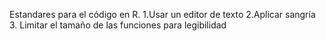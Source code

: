 Estandares para el código en R.
  1.Usar un editor de texto
  2.Aplicar sangría
  3. Limitar el tamaño de las funciones para legibilidad
  
